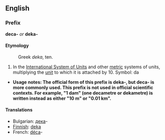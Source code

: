 ==English==
===Prefix===
'''deca-''' ''or'' '''deka-'''

====Etymology====
:Greek ''deka'', ten.

#In the [[International System of Units]] and other [[metric]] systems of units, multiplying the [[unit]] to which it is attached by 10. Symbol: da
*'''Usage notes:  The official form of this prefix is deka-, but deca- is more commonly used.  This prefix is not used in official scientific contexts.  For example, "1 dam" (one decametre or dekametre) is written instead as either "10 m" or "0.01 km".'''

====Translations====

*Bulgarian: [[дека]]-
*[[Finnish]]: [[deka]]
*French: [[déca]]-